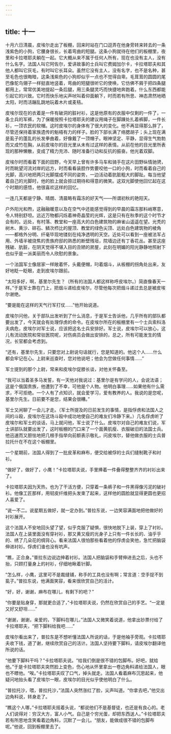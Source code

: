 ```yaml
---
---
---
```

title: 十一
---



十月六日清晨，皮埃尔走出了板棚，回来时站在门口逗弄在他身旁转来转去的一条浅紫色的小狗，它腰身很长，长着弯曲的短腿。这条小狗就待在他们的板棚里，夜里和卡拉塔耶夫躺在一起。它大概从来不属于任何人所有，现在也没有主人，没有什么名字。法国人叫它阿佐尔，爱讲故事的士兵叫它费姆加尔卡，卡拉塔耶夫和其他人都叫它灰毛，有时叫它长耳朵。虽然它没有主人，没有名字，也不是名种，甚至毛色也很晦暗，这条浅紫色的小狗却似乎一点也不觉得自卑。毛茸茸的圆圆的尾巴像鸵鸟翎子一样挺直地竖着，弯曲的短腿很听它的使唤，它仿佛不屑于把四条腿都用上，常常优美地提起一条后腿，用三条腿灵巧而快捷地奔跑着。什么东西都能引起它的兴致。它时而快乐地尖声吠叫着仰面躺下，时而若有所思、神态肃然地晒太阳，时而活蹦乱跳地玩着木片或麦秸。

皮埃尔现在的衣着是一件有破洞的脏衬衫，这是他原有的衣服中仅剩的一件了，一条士兵的军裤，为了保暖按照卡拉塔耶夫的建议用绳子在脚踝处扎着裤脚，一件长衫，一顶农民的软帽。这时皮埃尔的身体有了很大的变化。他不再显得那么胖了，尽管还保持着家族遗传的魁梧有力的样子。脸的下部长满了络腮胡子；头上现在满是虱子的蓬乱的长发拳曲着，好像戴了一顶帽子。眼神坚定、平静，显得生气勃勃而又成竹在胸，从前皮埃尔的目光里从未有过这样的表情。从前在他的目光里所表现的那种懒散，变成了精力充沛、随时准备行动和反抗的振奋。他光着双脚。

皮埃尔时而看着下面的田野，今天早上曾有许多马车和骑手在这片田野纵情驰骋，时而眺望河流对岸的远方，时而看看装腔作势要咬他一口的小狗，时而看着自己的光脚，高兴地把两只光脚摆成不同的姿势，一边活动着肮脏粗大的脚趾。每当他望着自己的光脚时，他的脸上就会掠过期待和得意的微笑。这双光脚使他回忆起在这个时期的感悟，他很喜欢这样的回忆。

一连几天都是宁静、晴朗、清晨略有霜冻的好天气——所谓初秋的艳阳天。

户外阳光和煦，这融融暖意以及在空气中还能感觉得到的早晨的霜冻那料峭寒意，令人特别舒坦。远近万物都闪烁着神奇晶莹的光辉，这是只有在秋季的这个时节才会有的。远处，有村落、教堂和一座高大的白色建筑物的麻雀山遥遥在望。光秃的树木、黄沙、碎石、鳞次栉比的屋顶、教堂的绿色尖顶、远处白色建筑物的棱角——都格外分明、纤毫毕现地镂刻在纯净透明的天空。近处可以看到一座被法军占用、外墙半被烧焦的贵族府邸的熟悉的断壁残垣，院墙边还有丁香花丛。甚至这座残破、肮脏，在阴天觉得不堪入目的丑陋的房屋，此刻在明媚的阳光静静地照射下也似乎是一派美丽而令人欣慰的景象。

一个法国军士像居家一样敞着怀，头戴便帽，叼着烟斗，从板棚的拐角处出来，友好地眨一眨眼，走到皮埃尔跟前。

“太阳多好，啊，基里尔先生？（所有的法国人都这样称呼皮埃尔。）简直像春天一样。”于是军士靠在门上，把烟斗递给皮埃尔，尽管他每次把烟斗递过去总是被皮埃尔谢绝。

“要是能在这样的天气行军打仗……”他开始说道。

皮埃尔问他，关于部队出发听到了什么消息，于是军士告诉他，几乎所有的部队都要出发了，今天就会有处理俘虏的命令。在皮埃尔所在的板棚里有一个士兵索科洛夫病危，皮埃尔对军士说，应该把这名士兵安排好。军士说，皮埃尔可以放心，这儿有流动医院和常驻医院呢，对伤病员会做出安排的，总之，所有可能发生的情况，长官都会考虑到。

“还有，基里尔先生，只要您对上尉说句话就行，您是知道的。他这个人……什么都会牢记在心。上尉来巡查时，您对他说吧；他会为您做任何事情……”

军士提到的那个上尉，常来和皮埃尔促膝长谈，对他关怀备至。

“我可以当着圣多马发誓，有一天他对我说过：基里尔是有学问的人，会说法语；这是个俄国贵族，他遭到了不幸，可他是个人物。他明白事理……如果他有什么需求，不可拒绝。一个人有了点知识，就会爱学习，爱有教养的人。我说的是您呢，基里尔先生。日前要不是您，结果会很糟。”

军士又闲聊了一会儿才走。（军士所提及的日前发生的事情，是指俘虏和法国人之间的斗殴，皮埃尔在这场斗殴中成功地使自己的难友们冷静下来。）几名俘虏听了皮埃尔和军士的谈话，马上就问他，军士说了什么。皮埃尔对自己的难友们说，军士讲部队就要出发了，这时板棚的门口来了一个面黄肌瘦、衣服破旧的法国士兵。他迅速而又胆怯地把几根手指举向前额表示敬礼，问皮埃尔，替他做衣服的士兵普拉托什在不在这个板棚里。

一个星期前，法国人得到了一批皮革和麻布，便交给被俘的士兵们缝制靴子和衬衫。

“做好了，做好了，小鹰！”卡拉塔耶夫说，手里捧着一件叠得整整齐齐的衬衫出来了。

卡拉塔耶夫因为天热，也为了干活方便，只穿着一条裤子和一件黑得像污泥的破衬衫。他像工匠那样，用韧皮纤维把头发束了起来，这样他的圆脸就显得更圆也更招人喜爱了。

“说一不二。说星期五做好，就一定办到。”普拉东说，一边笑容满面地把他做好的衬衫展开。

这个法国人不安地回头望了望，似乎克服了疑惧，很快地脱下上装，穿上了衬衫。法国人在上装里面没有穿衬衫，那又黄又瘦的光身子上只有一件长长的、油乎乎的、绣了几朵花的绸背心。看来法国人很怕那些看着他的俘虏会笑他，急忙把脑袋伸进衬衫。俘虏们谁也没有吭声。

“瞧，正合身。”普拉东边说边抻着衬衫。法国人把脑袋和手臂伸进去之后，头也不抬，只顾打量身上的衬衫，仔细地瞅着针脚。

“怎么样，小鹰，这里可不是裁缝铺，称手的工具也没有啊；常言道：空手捉不到虱子。”普拉东说，他满面笑容，看来很欣赏自己的活计。

“好，好，谢谢，麻布在哪儿，有剩下的吧？”

“你要是贴身穿，那就更合适了，”卡拉塔耶夫说，仍然在欣赏自己的手艺。“一定是又好又舒坦……”

“谢谢，谢谢，亲爱的，下脚料在哪儿，”法国人又微笑着说道，他拿出钞票付给了卡拉塔耶夫，“把下脚料给我吧……”

皮埃尔看出来了，普拉东是不想听懂法国人所说的话，于是他袖手旁观。卡拉塔耶夫收下钱，道了谢，继续欣赏自己的活计。法国人坚持要下脚料，请皮埃尔翻译他所说的话。

“他要下脚料干吗？”卡拉塔耶夫说。“给我们倒是很不错的包脚布。好吧，就给他。”于是卡拉塔耶夫突然脸上变色，伤心地从怀里拿出一卷边角料递给法国人，眼也不瞟他。“唉。”卡拉塔耶夫叹了口气，掉头就走。法国人看着麻布沉思起来，他疑问地抬头看了皮埃尔一眼，皮埃尔的目光似乎使他明白了什么。

“普拉托沙，喂，普拉托沙，”法国人突然涨红了脸，尖声叫道。“你拿去吧，”他交出边角料说，转身走了。

“瞧这个人哪，”卡拉塔耶夫摇着头说，“都说他们不是基督徒，也还是有良心的。老人们说得对：穷汉大方，富人小气。自己是个穷光蛋，却把东西送人。”卡拉塔耶夫若有所思地含笑看着边角料，沉默了一会儿。“朋友，能做成很不错的包脚布呢。”他说，回到板棚里去了。